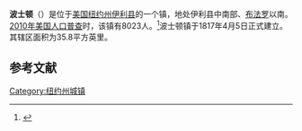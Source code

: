 {{Geobox
| Settlement
<!-- *** Name section *** -->
| name                        = 波士顿
| native_name                 = 
| other_name                  = 
| other_name1                 = 
| category                    = 镇
<!-- *** Image *** -->
| image                       = 
| image_size                  =    
| image_caption               = 
<!-- *** Symbols *** -->
| flag                        = 
| flag_size                   =    
| symbol                      = 
| symbol_size                 =    
<!-- *** Nickname & motto *** -->
| nickname                    = 
| nickname1                   = 
| motto                       = 
<!-- *** Country etc. *** -->
| country                     = 美国
| state                       = [[纽约州|纽约州]]
| region_type                 = 县
| region                      = [[伊利县_(纽约州)|伊利县]]
| district_type               = 
| district                    = 
<!-- *** Geography *** -->
| area_imperial               = 35.8
| area_land_imperial          = 35.8
| area_water_imperial         = 0.0
| area_water_percentage       = auto
| area_percentage_round       = 2
| area_round                  = 1
| location                    =
| lat_d                       = 42 
| lat_m                       = 37
| lat_s                       = 44
| lat_NS                      = N
| long_d                      = 78      
| long_m                      = 44
| long_s                      = 15
| long_EW                     = W
| elevation_imperial          = 925
| elevation_round             = 1
<!-- *** Population *** -->
| population_as_of            = 2010
| population                  = 8023
| population_density_imperial = 224.0
| population_density_round    = 1
<!-- *** Government *** -->
| established_type            = 建镇
| established                 = 1817
| leader_type                 =
| leader                      = 
<!-- *** Various codes *** -->
| timezone                    = [[美国东部时间|EST]]
| utc_offset                  = -5
| timezone_DST                = EDT
| utc_offset_DST              = -4
| postal_code                 = 14025
| postal_code_type            = 邮政编码
| area_code                   = [[美国电话区号716|716]] 
| area_code_type              =  
| code2_type                  =
| code2                       =
<!-- *** Free fields *** -->
| free_type                   =  
| free                        =
| free1_type                  =  
| free1                       = 
<!-- *** Map section *** -->
| map                         = Erie County New York incorporated and unincorporated areas Boston highlighted.svg
| map_size                    = 260px
| map_caption                 =
| map2                        = Map of USA NY.svg
| map2_caption                =
<!-- *** Website *** -->
| website                     = {{URL|www.townofboston.com}}
}}
'''波士顿'''（{{lang-en|Boston}}）是位于[[美国|美国]][[纽约州|纽约州]][[伊利县_(纽约州)|伊利县]]的一个镇，地处伊利县中南部、[[布法罗|布法罗]]以南。[[2010年美国人口普查|2010年美国人口普查]]时，该镇有8023人。<ref name>{{cite web|url=http://factfinder2.census.gov|publisher=[[United_States_Census_Bureau|United States Census Bureau]]|title=American FactFinder|access-date=2022-01-07|archive-date=2013-09-11|archive-url=https://web.archive.org/web/20130911234518/http://factfinder2.census.gov/|dead-url=no}}</ref>波士顿镇于1817年4月5日正式建立。其辖区面积为35.8平方英里。

== 参考文献 ==
{{reflist}}

{{NY-stub}}
[[Category:纽约州城镇|Category:纽约州城镇]]